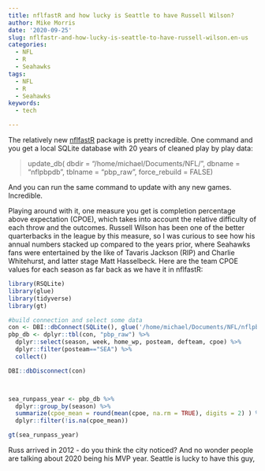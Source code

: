 ```yaml
---
title: nflfastR and how lucky is Seattle to have Russell Wilson?
author: Mike Morris
date: '2020-09-25'
slug: nflfastr-and-how-lucky-is-seattle-to-have-russell-wilson.en-us
categories:
  - NFL
  - R
  - Seahawks
tags:
  - NFL
  - R
  - Seahawks
keywords:
  - tech

---
```



The relatively new [nflfastR](https://github.com/mrcaseb/nflfastR) package is pretty incredible. One command and you get a local SQLite database with 20 years of cleaned play by play data:

> update_db(
>   dbdir = "/home/michael/Documents/NFL/",
>   dbname = "nflpbpdb",
>   tblname = "pbp_raw",
>   force_rebuild = FALSE)



And you can run the same command to update with any new games. Incredible.

Playing around with it, one measure you get is completion percentage above expectation (CPOE), which takes into account the relative difficulty of each throw and the outcomes. Russell Wilson has been one of the better quarterbacks in the league by this measure, so I was curious to see how his annual numbers stacked up compared to the years prior, where Seahawks fans were entertained by the like of Tavaris Jackson (RIP) and Charlie Whitehurst, and latter stage Matt Hasselbeck. Here are the team CPOE values for each season as far back as we have it in nflfastR:



```r

library(RSQLite)
library(glue)
library(tidyverse)
library(gt)

#build connection and select some data
con <- DBI::dbConnect(SQLite(), glue('/home/michael/Documents/NFL/nflpbpdb'))
pbp_db <- dplyr::tbl(con, "pbp_raw") %>% 
  dplyr::select(season, week, home_wp, posteam, defteam, cpoe) %>%
  dplyr::filter(posteam=="SEA") %>%
  collect()

DBI::dbDisconnect(con)



sea_runpass_year <- pbp_db %>% 
  dplyr::group_by(season) %>% 
  summarize(cpoe_mean = round(mean(cpoe, na.rm = TRUE), digits = 2) ) %>% 
  dplyr::filter(!is.na(cpoe_mean))

gt(sea_runpass_year)

```


Russ arrived in 2012 - do you think the city noticed? And no wonder people are talking about 2020 being his MVP year. Seattle is lucky to have this guy,

